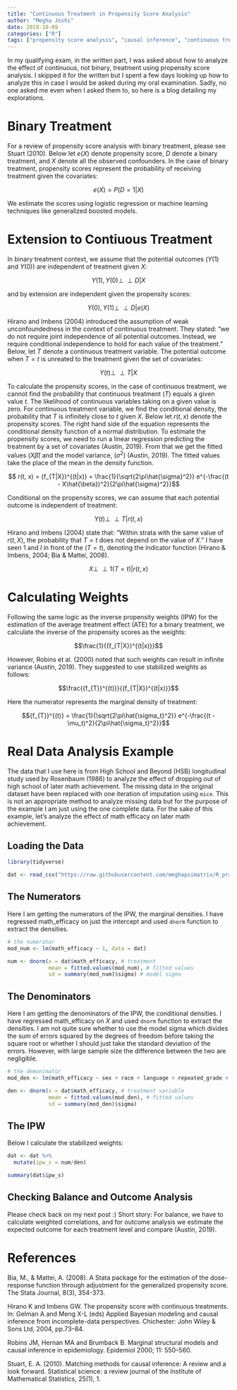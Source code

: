 ```yaml
---
title: "Continuous Treatment in Propensity Score Analysis"
author: "Megha Joshi"
date: 2019-10-09
categories: ["R"]
tags: ["propensity score analysis", "causal inference", "continuous treatment"]
---
```


In my qualifying exam, in the written part, I was asked about how to analyze the effect of continuous, not binary, treatment using propensity score analysis. I skipped it for the written but I spent a few days looking up how to analyze this in case I would be asked during my oral examination. Sadly, no one asked me even when I asked them to, so here is a blog detailing my explorations.  

# Binary Treatment

For a review of propensity score analysis with binary treatment, please see Stuart (2010). Below let $e(X)$ denote propensity score, $D$ denote a binary treatment, and $X$ denote all the observed confounders. In the case of binary treatment, propensity scores represent the probability of receiving treatment given the covariates:

$$e(X) = P(D = 1|X)$$

We estimate the scores using logistic regression or machine learning techniques like generalized boosted models. 


# Extension to Contiuous Treatment

In binary treatment context, we assume that the potential outcomes ($Y(1)$ and $Y(0)$) are independent of treatment given $X$:

$$Y(1), Y(0) \perp\!\!\!\perp D |X$$

and by extension are independent given the propensity scores:

$$Y(0), Y(1) \perp\!\!\!\perp D|e(X)$$

Hirano and Imbens (2004) introduced the assumption of weak unconfoundedness in the context of continuous treatment. They stated: "we do not require joint independence of all potential outcomes. Instead, we require conditional independence to hold for each value of the treatment." Below, let $T$ denote a continuous treatment variable. The potential outcome when $T = t$ is unreated to the treatment given the set of covariates:

$$Y(t) \perp\!\!\!\perp T |X$$

To calculate the propensity scores, in the case of continuous treatment, we cannot find the probability that continuous treatment ($T$) equals a given value $t$. The likelihood of continuous variables taking on a given value is zero. For continuous treatment variable, we find the conditional density, the probability that $T$ is infinitely close to $t$ given $X$. Below let $r(t,x)$ denote the propensity scores. The right hand side of the equation represents the conditional density function of a normal distribution. To estimate the propensity scores, we need to run a linear regression predicting the treatment by a set of covariates (Austin, 2019). From that we get the fitted values ($X\hat{\beta}$) and the model variance,  (${\sigma}^2$) (Austin, 2019). The fitted values take the place of the mean in the density function. 

$$ r(t, x) = {f_{T|X}}^{(t|x)} = \frac{1}{\sqrt{2\pi\hat{\sigma}^2}} e^{-\frac{(t - X\hat{\beta})^2}{2\pi\hat{\sigma}^2}}$$

Conditional on the propensity scores, we can assume that each potential outcome is independent of treatment:

$$Y(t) \perp\!\!\!\perp T |r(t,x)$$

Hirano and Imbens (2004) state that: "Within strata with the same value of $r(t,X)$, the probability that $T = t$ does not depend on the value of $X$.” I have seen $1$ and $I$ in front of the $(T = t)$, denoting the indicator function (Hirano & Imbens, 2004; Bia & Mattei, 2008).

$$X \perp\!\!\!\perp 1(T = t)|r(t,x)$$

# Calculating Weights

Following the same logic as the inverse propensity weights (IPW) for the estimation of the average treatment effect (ATE) for a binary treatment, we calculate the inverse of the propensity scores as the weights:

$$\frac{1}{{f_{T|X}}^{(t|x)}}$$

However, Robins et al. (2000) noted that such weights can result in infinite variance (Austin, 2019). They suggested to use stabilized weights as follows:

$$\frac{{f_{T}}^{(t)}}{{f_{T|X}}^{(t|x)}}$$

Here the numerator represents the marginal density of treatment:

$${f_{T}}^{(t)} = \frac{1}{\sqrt{2\pi\hat{\sigma_t}^2}} e^{-\frac{(t - \mu_t)^2}{2\pi\hat{\sigma_t}^2}}$$



# Real Data Analysis Example 

The data that I use here is from High School and Beyond (HSB) longitudinal study used by Rosenbaum (1986) to analyze the effect of dropping out of high school of later math achievement. The missing data in the original dataset have been replaced with one iteration of imputation using `mice`. This is not an appropriate method to analyze missing data but for the purpose of the example I am just using the one complete data. For the sake of this example, let's analyze the effect of math efficacy on later math achievement. 

## Loading the Data

```r
library(tidyverse)

dat <- read_csv("https://raw.githubusercontent.com/meghapsimatrix/R_practice/master/Data/HSLS09_complete.csv")

```


## The Numerators

Here I am getting the numerators of the IPW, the marginal densities. I have regressed math_efficacy on just the intercept and used `dnorm` function to extract the densities.

```r
# the numerator
mod_num <- lm(math_efficacy ~ 1, data = dat)

num <- dnorm(x = dat$math_efficacy, # treatment 
             mean = fitted.values(mod_num), # fitted values
             sd = summary(mod_num)$sigma) # model sigma
```



## The Denominators

Here I am getting the denominators of the IPW, the conditional densities. I have regressed math_efficacy on $X$ and used `dnorm` function to extract the densities. I am not quite sure whether to use the model sigma which divides the sum of errors squared by the degrees of freedom before taking the square root or whether I should just take the standard deviation of the errors. However, with large sample size the difference between the two are negligible. 

```r
# the demonimator
mod_den <- lm(math_efficacy ~ sex + race + language + repeated_grade + IEP + locale + region + SES, data = dat)

den <- dnorm(x = dat$math_efficacy, # treatment variable
             mean = fitted.values(mod_den), # fitted values
             sd = summary(mod_den)$sigma)

```


## The IPW 

Below I calculate the stabilized weights:

```r
dat <- dat %>%
  mutate(ipw_s = num/den)

summary(dat$ipw_s)
```


## Checking Balance and Outcome Analysis

Please check back on my next post :) Short story: For balance, we have to calculate weighted correlations, and for outcome analysis we estimate the expected outcome for each treatment level and compare (Austin, 2019).


# References

Bia, M., & Mattei, A. (2008). A Stata package for the estimation of the dose-response function through adjustment for the generalized propensity score. The Stata Journal, 8(3), 354-373.

Hirano K and Imbens GW. The propensity score with continuous treatments. In: Gelman A and Meng X-L (eds) Applied Bayesian modeling and causal inference from incomplete-data perspectives. Chichester: John Wiley & Sons Ltd, 2004, pp.73–84.

Robins JM, Hernan MA and Brumback B. Marginal structural models and causal inference in epidemiology. Epidemiol 2000; 11: 550–560.

Stuart, E. A. (2010). Matching methods for causal inference: A review and a look forward. Statistical science: a review journal of the Institute of Mathematical Statistics, 25(1), 1.







